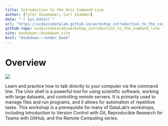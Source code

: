 ```yaml
---
title: Introduction to the Unix Command Line
author: [Tyler Shoemaker, Carl Stahmer]
date: "`r Sys.Date()`"
url: "https://ucdavisdatalab.github.io/workshop_introduction_to_the_command_line/"
github-repo: ucdavisdatalab/workshop_introduction_to_the_command_line
site: bookdown::bookdown_site
knit: "bookdown::render_book"
---
```


# Overview {-}

![](img/datalab-logo-full-color-rgb.png)

Learn and practice how to talk directly to your computer via the command line. 
The Unix shell is a powerful tool for using scientific software, working with 
large datasets, and controlling remote servers. It is primarily used to manage 
files and run programs, and it allows for automation of repetitive tasks. This 
workshop is a prerequisite for many of DataLab's workshops, including 
Introduction to Version Control with Git, Reproducible Research for Teams with 
GitHub, and the Remote Computing series.
